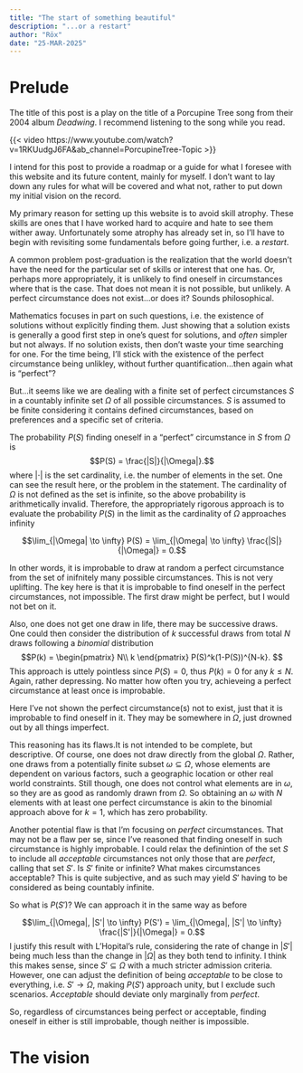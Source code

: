 ```yaml
---
title: "The start of something beautiful"
description: "...or a restart"
author: "Röx"
date: "25-MAR-2025"
---
```


# Prelude

The title of this post is a play on the title of a Porcupine Tree song from their 2004 album *Deadwing*. I recommend listening to the song while you read.

{{< video https://www.youtube.com/watch?v=1RKUudgJ6FA&ab_channel=PorcupineTree-Topic >}}

I intend for this post to provide a roadmap or a guide for what I foresee with this website and its future content, mainly for myself. I don't want to lay down any rules for what will be covered and what not, rather to put down my initial vision on the record.

My primary reason for setting up this website is to avoid skill atrophy. These skills are ones that I have worked hard to acquire and hate to see them wither away. Unfortunately some atrophy has already set in, so I'll have to begin with revisiting some fundamentals before going further, i.e. a *restart*.

A common problem post-graduation is the realization that the world doesn't have the need for the particular set of skills or interest that one has. Or, perhaps more appropriately, it is unlikely to find oneself in circumstances where that is the case. That does not mean it is not possible, but unlikely. A perfect circumstance does not exist...or does it? Sounds philosophical.

Mathematics focuses in part on such questions, i.e. the existence of solutions without explicitly finding them. Just showing that a solution exists is generally a good first step in one's quest for solutions, and *often* simpler but not always. If no solution exists, then don't waste your time searching for one. For the time being, I'll stick with the existence of the perfect circumstance being unlikley, without further quantification...then again what is "perfect"?

But...it seems like we are dealing with a finite set of perfect circumstances $S$ in a countably infinite set $\Omega$ of all possible circumstances. $S$ is assumed to be finite considering it contains defined circumstances, based on preferences and a specific set of criteria.

The probability $P(S)$ finding oneself in a "perfect" circumstance in $S$ from $\Omega$ is $$P(S) = \frac{|S|}{|\Omega|}.$$ where $|\cdot|$ is the set cardinality, i.e. the number of elements in the set. One can see the result here, or the problem in the statement. The cardinality of $\Omega$ is not defined as the set is infinite, so the above probability is arithmetically invalid. Therefore, the appropriately rigorous approach is to evaluate the probability $P(S)$ in the limit as the cardinality of $\Omega$ approaches infinity

$$\lim_{|\Omega| \to \infty} P(S) = \lim_{|\Omega| \to \infty} \frac{|S|}{|\Omega|} = 0.$$

In other words, it is improbable to draw at random a perfect circumstance from the set of inifnitely many possible circumstances. This is not very uplifting. The key here is that it is improbable to find oneself in the perfect circumstances, not impossible. The first draw might be perfect, but I would not bet on it.

Also, one does not get one draw in life, there may be successive draws. One could then consider the distribution of $k$ successful draws from total $N$ draws following a $binomial$ distribution $$P(k) = 
\begin{pmatrix}
N\\
k
\end{pmatrix}
P(S)^k(1-P(S))^{N-k}.
$$ This approach is uttely pointless since $P(S)=0$, thus $P(k)=0$ for any $k \leq N$. Again, rather depressing. No matter how often you try, achieveing a perfect circumstance at least once is improbable.

Here I've not shown the perfect circumstance(s) not to exist, just that it is improbable to find oneself in it. They may be somewhere in $\Omega$, just drowned out by all things imperfect.

This reasoning has its flaws.It is not intended to be complete, but descriptive. Of course, one does not draw directly from the global $\Omega$. Rather, one draws from a potentially finite subset $\omega \subseteq \Omega$, whose elements are dependent on various factors, such a geographic location or other real world constraints. Still though, one does not control what elements are in $\omega$, so they are as good as randomly drawn from $\Omega$. So obtaining an $\omega$ with $N$ elements with at least one perfect circumstance is akin to the binomial approach above for $k=1$, which has zero probability.

Another potential flaw is that I'm focusing on *perfect* circumstances. That may not be a flaw per se, since I've reasoned that finding oneself in such circumstance is highly improbable. I could relax the definintion of the set $S$ to include all *acceptable* circumstances not only those that are *perfect*, calling that set $S'$. Is $S'$ finite or infinite? What makes circumstances acceptable? This is quite subjective, and as such may yield $S'$ having to be considered as being countably infinite.

So what is $P(S')$? We can approach it in the same way as before

$$\lim_{|\Omega|, |S'| \to \infty} P(S') = \lim_{|\Omega|, |S'| \to \infty} \frac{|S'|}{|\Omega|} = 0.$$ I justify this result with L'Hopital's rule, considering the rate of change in $|S'|$ being much less than the change in $|\Omega|$ as they both tend to infinity. I think this makes sense, since $S' \subseteq \Omega$ with a much stricter admission criteria. However, one can adjust the definition of being *acceptable* to be close to everything, i.e. $S' \to \Omega$, making $P(S')$ approach unity, but I exclude such scenarios. *Acceptable* should deviate only marginally from *perfect*.

So, regardless of circumstances being perfect or acceptable, finding oneself in either is still improbable, though neither is impossible.

# The vision